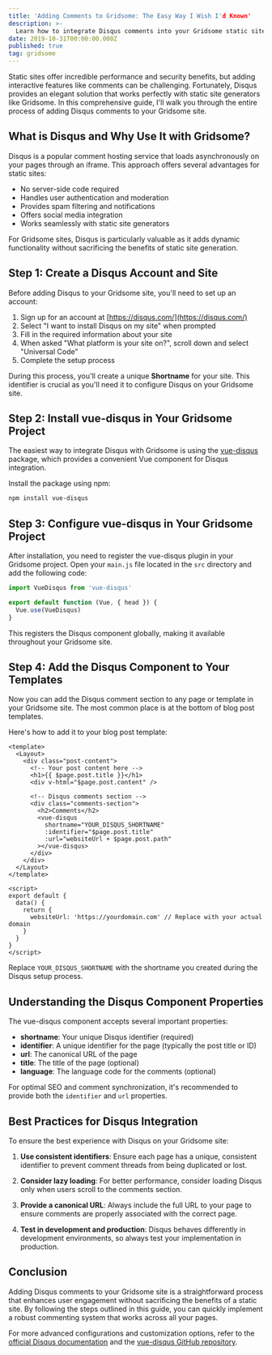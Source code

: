 ```yaml
---
title: 'Adding Comments to Gridsome: The Easy Way I Wish I'd Known'
description: >-
  Learn how to integrate Disqus comments into your Gridsome static site with step-by-step instructions for seamless user engagement.
date: 2019-10-31T00:00:00.000Z
published: true
tag: gridsome
---
```


Static sites offer incredible performance and security benefits, but adding interactive features like comments can be challenging. Fortunately, Disqus provides an elegant solution that works perfectly with static site generators like Gridsome. In this comprehensive guide, I'll walk you through the entire process of adding Disqus comments to your Gridsome site.

## What is Disqus and Why Use It with Gridsome?

Disqus is a popular comment hosting service that loads asynchronously on your pages through an iframe. This approach offers several advantages for static sites:

- No server-side code required
- Handles user authentication and moderation
- Provides spam filtering and notifications
- Offers social media integration
- Works seamlessly with static site generators

For Gridsome sites, Disqus is particularly valuable as it adds dynamic functionality without sacrificing the benefits of static site generation.

## Step 1: Create a Disqus Account and Site

Before adding Disqus to your Gridsome site, you'll need to set up an account:

1. Sign up for an account at [https://disqus.com/](https://disqus.com/)
2. Select "I want to install Disqus on my site" when prompted
3. Fill in the required information about your site
4. When asked "What platform is your site on?", scroll down and select "Universal Code"
5. Complete the setup process

During this process, you'll create a unique **Shortname** for your site. This identifier is crucial as you'll need it to configure Disqus on your Gridsome site.

## Step 2: Install vue-disqus in Your Gridsome Project

The easiest way to integrate Disqus with Gridsome is using the [vue-disqus](https://github.com/ktquez/vue-disqus) package, which provides a convenient Vue component for Disqus integration.

Install the package using npm:

```bash
npm install vue-disqus
```

## Step 3: Configure vue-disqus in Your Gridsome Project

After installation, you need to register the vue-disqus plugin in your Gridsome project. Open your `main.js` file located in the `src` directory and add the following code:

```js
import VueDisqus from 'vue-disqus'

export default function (Vue, { head }) {
  Vue.use(VueDisqus)
}
```

This registers the Disqus component globally, making it available throughout your Gridsome site.

## Step 4: Add the Disqus Component to Your Templates

Now you can add the Disqus comment section to any page or template in your Gridsome site. The most common place is at the bottom of blog post templates.

Here's how to add it to your blog post template:

```vue
<template>
  <Layout>
    <div class="post-content">
      <!-- Your post content here -->
      <h1>{{ $page.post.title }}</h1>
      <div v-html="$page.post.content" />

      <!-- Disqus comments section -->
      <div class="comments-section">
        <h2>Comments</h2>
        <vue-disqus
          shortname="YOUR_DISQUS_SHORTNAME"
          :identifier="$page.post.title"
          :url="websiteUrl + $page.post.path"
        ></vue-disqus>
      </div>
    </div>
  </Layout>
</template>

<script>
export default {
  data() {
    return {
      websiteUrl: 'https://yourdomain.com' // Replace with your actual domain
    }
  }
}
</script>
```

Replace `YOUR_DISQUS_SHORTNAME` with the shortname you created during the Disqus setup process.

## Understanding the Disqus Component Properties

The vue-disqus component accepts several important properties:

- **shortname**: Your unique Disqus identifier (required)
- **identifier**: A unique identifier for the page (typically the post title or ID)
- **url**: The canonical URL of the page
- **title**: The title of the page (optional)
- **language**: The language code for the comments (optional)

For optimal SEO and comment synchronization, it's recommended to provide both the `identifier` and `url` properties.

## Best Practices for Disqus Integration

To ensure the best experience with Disqus on your Gridsome site:

1. **Use consistent identifiers**: Ensure each page has a unique, consistent identifier to prevent comment threads from being duplicated or lost.

2. **Consider lazy loading**: For better performance, consider loading Disqus only when users scroll to the comments section.

3. **Provide a canonical URL**: Always include the full URL to your page to ensure comments are properly associated with the correct page.

4. **Test in development and production**: Disqus behaves differently in development environments, so always test your implementation in production.

## Conclusion

Adding Disqus comments to your Gridsome site is a straightforward process that enhances user engagement without sacrificing the benefits of a static site. By following the steps outlined in this guide, you can quickly implement a robust commenting system that works across all your pages.

For more advanced configurations and customization options, refer to the [official Disqus documentation](https://disqus.com/admin/install/platforms/universalcode/) and the [vue-disqus GitHub repository](https://github.com/ktquez/vue-disqus).
